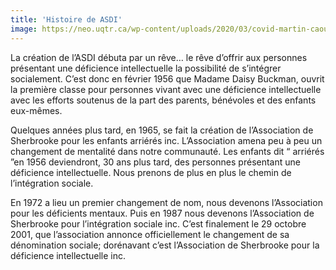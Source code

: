 ```yaml
---
title: 'Histoire de ASDI'
image: https://neo.uqtr.ca/wp-content/uploads/2020/03/covid-martin-caouette-uqtr.jpg
---
```


La création de l’ASDI débuta par un rêve… le rêve d’offrir aux personnes présentant une déficience intellectuelle la possibilité de s’intégrer socialement. C’est donc en février 1956 que Madame Daisy Buckman, ouvrit la première classe pour personnes vivant avec une déficience intellectuelle avec les efforts soutenus de la part des parents, bénévoles et des enfants eux-mêmes.

Quelques années plus tard, en 1965, se fait la création de l’Association de Sherbrooke pour les enfants arriérés inc. L’Association amena peu à peu un changement de mentalité dans notre communauté. Les enfants dit “ arriérés ”en 1956 deviendront, 30 ans plus tard, des personnes présentant une déficience intellectuelle. Nous prenons de plus en plus le chemin de l’intégration sociale.

En 1972 a lieu un premier changement de nom, nous devenons l’Association pour les déficients mentaux. Puis en 1987 nous devenons l’Association de Sherbrooke pour l’intégration sociale inc. C’est finalement le 29 octobre 2001, que l’association annonce officiellement le changement de sa dénomination sociale; dorénavant c’est l’Association de Sherbrooke pour la déficience intellectuelle inc.
